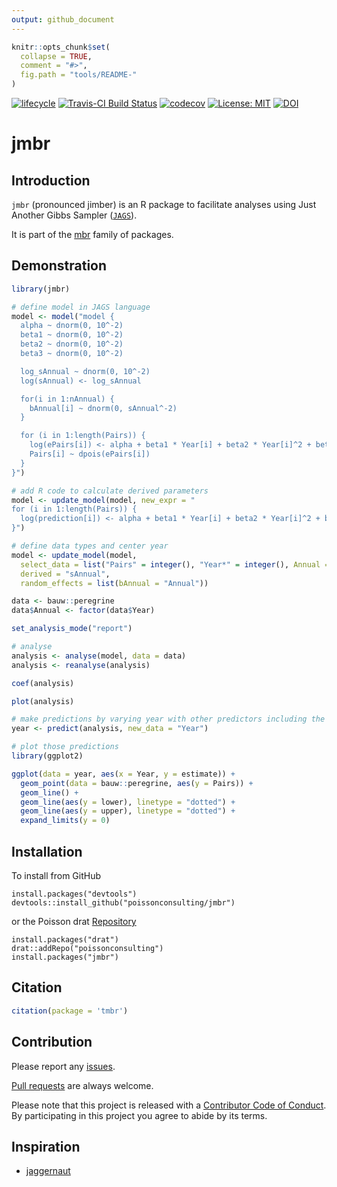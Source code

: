 ```yaml
---
output: github_document
---
```


<!-- README.md is generated from README.Rmd. Please edit that file -->

```r
knitr::opts_chunk$set(
  collapse = TRUE,
  comment = "#>",
  fig.path = "tools/README-"
)
```

 [![lifecycle](https://img.shields.io/badge/lifecycle-maturing-blue.svg)](https://www.tidyverse.org/lifecycle/#maturing)
[![Travis-CI Build Status](https://travis-ci.org/poissonconsulting/jmbr.svg?branch=master)](https://travis-ci.org/poissonconsulting/jmbr)
[![codecov](https://codecov.io/gh/poissonconsulting/jmbr/branch/master/graph/badge.svg)](https://codecov.io/gh/poissonconsulting/jmbr)
[![License: MIT](https://img.shields.io/badge/License-MIT-blue.svg)](https://opensource.org/licenses/MIT)
[![DOI](https://zenodo.org/badge/DOI/10.5281/zenodo.1162355.svg)](https://doi.org/10.5281/zenodo.1162355)

# jmbr

## Introduction

`jmbr` (pronounced jimber) is an R package to facilitate analyses using Just Another Gibbs Sampler ([`JAGS`](http://mcmc-jags.sourceforge.net)).

It is part of the [mbr](https://github.com/poissonconsulting/mbr) family of packages.

## Demonstration

```r
library(jmbr)
```

```r
# define model in JAGS language
model <- model("model {
  alpha ~ dnorm(0, 10^-2)
  beta1 ~ dnorm(0, 10^-2)
  beta2 ~ dnorm(0, 10^-2)
  beta3 ~ dnorm(0, 10^-2)

  log_sAnnual ~ dnorm(0, 10^-2)
  log(sAnnual) <- log_sAnnual

  for(i in 1:nAnnual) {
    bAnnual[i] ~ dnorm(0, sAnnual^-2)
  }

  for (i in 1:length(Pairs)) {
    log(ePairs[i]) <- alpha + beta1 * Year[i] + beta2 * Year[i]^2 + beta3 * Year[i]^3 + bAnnual[Annual[i]]
    Pairs[i] ~ dpois(ePairs[i])
  }
}")

# add R code to calculate derived parameters
model <- update_model(model, new_expr = "
for (i in 1:length(Pairs)) {
  log(prediction[i]) <- alpha + beta1 * Year[i] + beta2 * Year[i]^2 + beta3 * Year[i]^3 + bAnnual[Annual[i]]
}")

# define data types and center year
model <- update_model(model, 
  select_data = list("Pairs" = integer(), "Year*" = integer(), Annual = factor()),
  derived = "sAnnual",
  random_effects = list(bAnnual = "Annual"))

data <- bauw::peregrine
data$Annual <- factor(data$Year)

set_analysis_mode("report")

# analyse
analysis <- analyse(model, data = data)
analysis <- reanalyse(analysis)

coef(analysis)

plot(analysis)
```

```r
# make predictions by varying year with other predictors including the random effect of Annual held constant
year <- predict(analysis, new_data = "Year")

# plot those predictions
library(ggplot2)

ggplot(data = year, aes(x = Year, y = estimate)) +
  geom_point(data = bauw::peregrine, aes(y = Pairs)) +
  geom_line() +
  geom_line(aes(y = lower), linetype = "dotted") +
  geom_line(aes(y = upper), linetype = "dotted") +
  expand_limits(y = 0)
```

## Installation

To install from GitHub
```
install.packages("devtools")
devtools::install_github("poissonconsulting/jmbr")
```

or the Poisson drat [Repository](https://github.com/poissonconsulting/drat)

```
install.packages("drat")
drat::addRepo("poissonconsulting")
install.packages("jmbr")
```

## Citation

```r
citation(package = 'tmbr')
```

## Contribution

Please report any [issues](https://github.com/poissonconsulting/jmbr/issues).

[Pull requests](https://github.com/poissonconsulting/jmbr/pulls) are always welcome.

Please note that this project is released with a [Contributor Code of Conduct](CONDUCT.md). By participating in this project you agree to abide by its terms.

## Inspiration

- [jaggernaut](https://github.com/poissonconsulting/jaggernaut)
